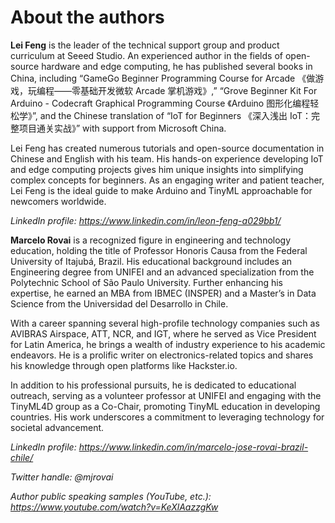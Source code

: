 # About the authors {.unnumbered}

**Lei Feng** is the leader of the technical support group and product curriculum at Seeed Studio. An experienced author in the fields of open-source hardware and edge computing, he has published several books in China, including "GameGo Beginner Programming Course for Arcade 《做游戏，玩编程------零基础开发微软 Arcade 掌机游戏》," "Grove Beginner Kit For Arduino - Codecraft Graphical Programming Course 《Arduino 图形化编程轻松学》", and the Chinese translation of "IoT for Beginners 《深入浅出 IoT：完整项目通关实战》" with support from Microsoft China.

Lei Feng has created numerous tutorials and open-source documentation in Chinese and English with his team. His hands-on experience developing IoT and edge computing projects gives him unique insights into simplifying complex concepts for beginners. As an engaging writer and patient teacher, Lei Feng is the ideal guide to make Arduino and TinyML approachable for newcomers worldwide.

*LinkedIn profile:* [*https://www.linkedin.com/in/leon-feng-a029bb1/*](https://www.linkedin.com/in/leon-feng-a029bb1/)

**Marcelo Rovai** is a recognized figure in engineering and technology education, holding the title of Professor Honoris Causa from the Federal University of Itajubá, Brazil. His educational background includes an Engineering degree from UNIFEI and an advanced specialization from the Polytechnic School of São Paulo University. Further enhancing his expertise, he earned an MBA from IBMEC (INSPER) and a Master's in Data Science from the Universidad del Desarrollo in Chile.

With a career spanning several high-profile technology companies such as AVIBRAS Airspace, ATT, NCR, and IGT, where he served as Vice President for Latin America, he brings a wealth of industry experience to his academic endeavors. He is a prolific writer on electronics-related topics and shares his knowledge through open platforms like Hackster.io.

In addition to his professional pursuits, he is dedicated to educational outreach, serving as a volunteer professor at UNIFEI and engaging with the TinyML4D group as a Co-Chair, promoting TinyML education in developing countries. His work underscores a commitment to leveraging technology for societal advancement.

*LinkedIn profile:* [*https://www.linkedin.com/in/marcelo-jose-rovai-brazil-chile/*](https://www.linkedin.com/in/marcelo-jose-rovai-brazil-chile/)

*Twitter handle:* *\@mjrovai*

*Author public speaking samples (YouTube, etc.):* [*https://www.youtube.com/watch?v=KeXlAazzgKw*](https://www.youtube.com/watch?v=KeXlAazzgKw)
